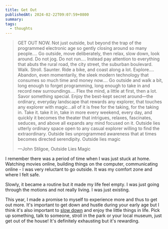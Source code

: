 ```yaml
---
title: Get Out
publishedAt: 2024-02-22T09:07:59+0800
summary:
tags:
  - thoughts
---
```


> GET OUT NOW. Not just outside, but beyond the trap of the programmed electronic age so gently closing around so many people…. Go outside, move deliberately, then relax, slow down, look around. Do not jog. Do not run…. Instead pay attention to everything that abuts the rural road, the city street, the suburban boulevard. Walk. Stroll. Saunter. Ride a bike, and coast along a lot. Explore…. Abandon, even momentarily, the sleek modern technology that consumes so much time and money now…. Go outside and walk a bit, long enough to forget programming, long enough to take in and record new surroundings…. Flex the mind, a little at first, then a lot. Savor something special. Enjoy the best-kept secret around—the ordinary, everyday landscape that rewards any explorer, that touches any explorer with magic…all of it is free for the taking, for the taking in. Take it. take it in, take in more every weekend, every day, and quickly it becomes the theater that intrigues, relaxes, fascinates, seduces, and above all expands any mind focused on it. Outside lies utterly ordinary space open to any casual explorer willing to find the extraordinary. Outside lies unprogrammed awareness that at times becomes directed serendipity. Outside lies magic
>
> —John Stilgoe, Outside Lies Magic

I remember there was a period of time when I was just stuck at home. Watching movies online, building things on the computer, communicating online - I was very reluctant to go outside. It was my comfort zone and where I felt safe.

Slowly, it became a routine but it made my life feel empty. I was just going through the motions and not really living. I was just existing.

This year, I made a promise to myself to experience more and thus to get out more. It's important to get down and hustle during your early age but I think it's also important to [slow down](https://weichun.xyz/blog/the-art-of-slow-living) and enjoy the little things in life. Pick up something, talk to someone, stroll in the park or your local museum, just get out of the house! It's definitely exhausting but it's rewarding.
